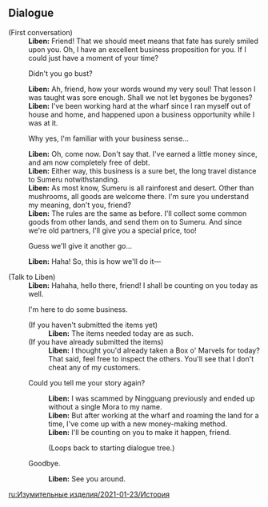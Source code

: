 {{EventTabs
|rootpage=Marvelous Merchandise/2021-01-23
|gallery=false
}}

==Dialogue==
{{Dialogue start}}
;(First conversation)
:'''Liben:''' Friend! That we should meet means that fate has surely smiled upon you. Oh, I have an excellent business proposition for you. If I could just have a moment of your time?
:{{DIcon}} Didn't you go bust?
:'''Liben:''' Ah, friend, how your words wound my very soul! That lesson I was taught was sore enough. Shall we not let bygones be bygones?
:'''Liben:''' I've been working hard at the wharf since I ran myself out of house and home, and happened upon a business opportunity while I was at it.
:{{DIcon}} Why yes, I'm familiar with your business sense...
:'''Liben:''' Oh, come now. Don't say that. I've earned a little money since, and am now completely free of debt.
:'''Liben:''' Either way, this business is a sure bet, the long travel distance to Sumeru notwithstanding.
:'''Liben:''' As most know, Sumeru is all rainforest and desert. Other than mushrooms, all goods are welcome there. I'm sure you understand my meaning, don't you, friend?
:'''Liben:''' The rules are the same as before. I'll collect some common goods from other lands, and send them on to Sumeru. And since we're old partners, I'll give you a special price, too!
:{{DIcon}} Guess we'll give it another go...
:'''Liben:''' Haha! So, this is how we'll do it&mdash;

;(Talk to Liben)
:'''Liben:''' Hahaha, hello there, friend! I shall be counting on you today as well.
:{{DIcon|BoxOfMarv}} I'm here to do some business.
:;(If you haven't submitted the items yet)
::'''Liben:''' The items needed today are as such.
:;(If you have already submitted the items)
::'''Liben:''' I thought you'd already taken a Box o' Marvels for today? That said, feel free to inspect the others. You'll see that I don't cheat any of my customers.
:{{DIcon}} Could you tell me your story again?
:: '''Liben:''' I was scammed by Ningguang previously and ended up without a single Mora to my name.
:: '''Liben:''' But after working at the wharf and roaming the land for a time, I've come up with a new money-making method.
:: '''Liben:''' I'll be counting on you to make it happen, friend.
::;(Loops back to starting dialogue tree.)
:{{DIcon}} Goodbye.
::'''Liben:''' See you around.
{{Dialogue end}}

[[ru:Изумительные изделия/2021-01-23/История]]